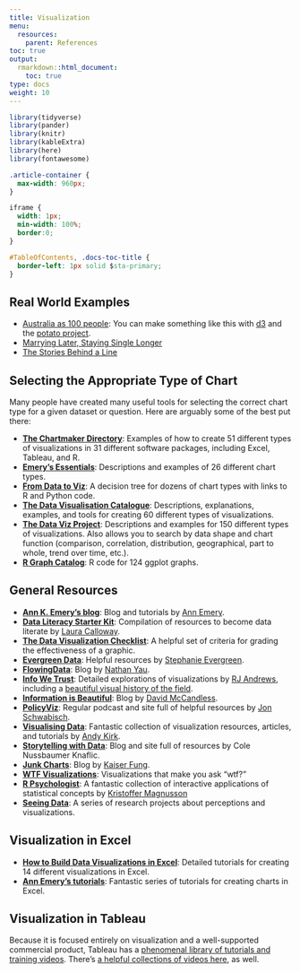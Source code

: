 ```yaml
---
title: Visualization
menu:
  resources:
    parent: References
toc: true
output:
  rmarkdown::html_document:
    toc: true
type: docs
weight: 10
---
```


```r
library(tidyverse)
library(pander)
library(knitr)
library(kableExtra)
library(here)
library(fontawesome)
```

```css
.article-container {
  max-width: 960px;
}

iframe {
  width: 1px;
  min-width: 100%;
  border:0;
}

#TableOfContents, .docs-toc-title {
  border-left: 1px solid $sta-primary;
}
```

## Real World Examples

- [Australia as 100 people](https://flowingdata.com/2017/06/28/australia-as-100-people/): You can make something like this with [d3](https://d3js.org/) and the [potato project](https://github.com/civisanalytics/potato).
- [Marrying Later, Staying Single Longer](https://flowingdata.com/2017/07/17/marrying-age-over-the-past-century/)
- [The Stories Behind a Line](http://www.storiesbehindaline.com/)

## Selecting the Appropriate Type of Chart

Many people have created many useful tools for selecting the correct chart type for a given dataset or question. Here are arguably some of the best put there:

- [**The Chartmaker Directory**](http://chartmaker.visualisingdata.com/): Examples of how to create 51 different types of visualizations in 31 different software packages, including Excel, Tableau, and R.
- [**Emery's Essentials**](http://annkemery.com/essentials/): Descriptions and examples of 26 different chart types.
- [**From Data to Viz**](https://www.data-to-viz.com/): A decision tree for dozens of chart types with links to R and Python code.
- [**The Data Visualisation Catalogue**](http://www.datavizcatalogue.com/): Descriptions, explanations, examples, and tools for creating 60 different types of visualizations.
- [**The Data Viz Project**](http://datavizproject.com/): Descriptions and examples for 150 different types of visualizations. Also allows you to search by data shape and chart function (comparison, correlation, distribution, geographical, part to whole, trend over time, etc.).
- [**R Graph Catalog**](http://shinyapps.stat.ubc.ca/r-graph-catalog/): R code for 124 ggplot graphs.

## General Resources

- [**Ann K. Emery's blog**](http://annkemery.com/blog/): Blog and tutorials by [Ann Emery](https://twitter.com/AnnKEmery).
- [**Data Literacy Starter Kit**](https://docs.google.com/document/d/1kKRadOiF0LruItsvGA40fSDZkAQfCqC_Ela0gBdo8A4/edit): Compilation of resources to become data literate by [Laura Calloway](http://lauracalloway.com/).
- [**The Data Visualization Checklist**](http://annkemery.com/checklist/): A helpful set of criteria for grading the effectiveness of a graphic.
- [**Evergreen Data**](http://stephanieevergreen.com/): Helpful resources by [Stephanie Evergreen](https://twitter.com/evergreendata).
- [**FlowingData**](https://flowingdata.com/): Blog by [Nathan Yau](https://twitter.com/flowingdata).
- [**Info We Trust**](http://infowetrust.com/): Detailed explorations of visualizations by [RJ Andrews](https://twitter.com/infowetrust), including a [beautiful visual history of the field](http://infowetrust.com/history/).
- [**Information is Beautiful**](http://www.informationisbeautiful.net/): Blog by [David McCandless](https://twitter.com/mccandelish).
- [**PolicyViz**](https://policyviz.com/): Regular podcast and site full of helpful resources by [Jon Schwabisch](https://twitter.com/jschwabish).
- [**Visualising Data**](http://www.visualisingdata.com/): Fantastic collection of visualization resources, articles, and tutorials by [Andy Kirk](https://twitter.com/visualisingdata).
- [**Storytelling with Data**](http://www.storytellingwithdata.com/): Blog and site full of resources by Cole Nussbaumer Knaflic.
- [**Junk Charts**](http://junkcharts.typepad.com/): Blog by [Kaiser Fung](https://twitter.com/junkcharts).
- [**WTF Visualizations**](http://viz.wtf/): Visualizations that make you ask "wtf?"
- [**R Psychologist**](https://rpsychologist.com/viz/): A fantastic collection of interactive applications of statistical concepts by [Kristoffer Magnusson](https://twitter.com/krstoffr)
- [**Seeing Data**](http://seeingdata.org/): A series of research projects about perceptions and visualizations.


## Visualization in Excel

- [**How to Build Data Visualizations in Excel**](http://stephanieevergreen.com/how-to/): Detailed tutorials for creating 14 different visualizations in Excel.
- [**Ann Emery's tutorials**](http://annkemery.com/category/visualizing-data/tutorials/): Fantastic series of tutorials for creating charts in Excel.


## Visualization in Tableau

Because it is focused entirely on visualization and a well-supported commercial product, Tableau has a [phenomenal library of tutorials and training videos](https://www.tableau.com/learn/training). There's [a helpful collections of videos here](https://www.quora.com/What-are-some-good-video-tutorials-for-learning-Tableau), as well.
